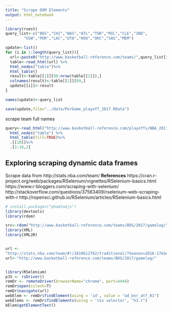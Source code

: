 ```yaml
---
title: "Scrape DOM Elements"
output: html_notebook
---
```


```r
library(rvest)
query_list<-c("BOS","CHI","WAS","ATL","TOR","MIL","CLE","IND",
        "GSW","POR","LAC","UTA","HOU","OKC","SAS","MEM")

update<-list()
for (i in 1:length(query_list)){
  url<-paste0("http://www.basketball-reference.com/teams/",query_list[i],"/2017/gamelog/")
  table<-read_html(url) %>%
  html_nodes("table")%>%
  html_table()
  result<-table[[1]][90:nrow(table[[1]]),]
  colnames(result)<-table[[1]][89,]
  update[[i]]<-result
}

names(update)<-query_list

save(update,file="../data/PerGame_playoff_2017.RData")

````

scrape team full names
```r
query<-read_html("http://www.basketball-reference.com/playoffs/NBA_2017.html")%>%
  html_nodes("table") %>%
  html_table(fill=TRUE)%>%
  .[[10]]%>%
  .[1:16,2]

```





## Exploring scraping dynamic data frames
Scrape data from http://stats.nba.com/team/ 
**References** 
https://cran.r-project.org/web/packages/RSelenium/vignettes/RSelenium-basics.html
https://www.r-bloggers.com/scraping-with-selenium/
http://stackoverflow.com/questions/37563409/rselenium-web-scraping-with-r
http://ropensci.github.io/RSelenium/articles/RSelenium-basics.html

```r
# install.packages("phamtomjs")
library(devtools)
library(rdom)

src<-rdom("http://www.basketball-reference.com/teams/BOS/2017/gamelog/","#tgl_basic_playoffs > tbody") 
library(XML)
library(XML2R)


url <- 
"http://stats.nba.com/team/#!/1610612762/traditional/?Season=2016-17&SeasonType=Regular%20Season&Split=opp"
url<-"http://www.basketball-reference.com/teams/BOS/2017/gamelog/"


library(RSelenium)
pJS <- rsDriver()
remDr <- remoteDriver(browserName="chrome", port=4444)
remDr$open(silent=T)
remDr$navigate(url)
webElem <- remDr$findElement(using = 'id', value = "ad_bnr_atf_01")
webElems <- remDr$findElements(using = 'css selector', "h3.r")
bElem$getElementText()
```

